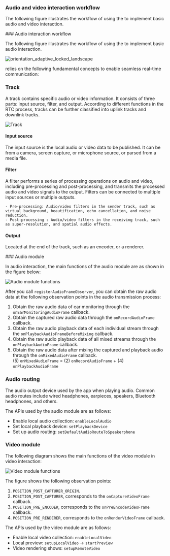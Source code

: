 <ProductWrapper notAllowed="voice-calling">

### Audio and video interaction workflow

The following figure illustrates the workflow of using the <Vpd k="SDK" /> to implement basic audio and video interaction.
</ProductWrapper>

<ProductWrapper product="voice-calling">
### Audio interaction workflow

The following figure illustrates the workflow of using the <Vpd k="SDK" /> to implement basic audio interaction.
</ProductWrapper>

![orientation_adaptive_locked_landscape](/images/common/basic-audio-and-video.svg)

<Vg k="COMPANY" /> relies on the following fundamental concepts to enable seamless real-time communication:

<PlatformWrapper platform="web">

### Track

A track contains specific audio or video information. It consists of three parts: input source, filter, and output. According to different functions in the RTC process, tracks can be further classified into uplink tracks and downlink tracks.

![Track](/images/common/track.svg)

#### Input source

The input source is the local audio or video data to be published. It can be from a camera, screen capture, or microphone source, or parsed from a media file.

#### Filter 

A filter performs a series of processing operations on audio and video, including pre-processing and post-processing, and transmits the processed audio and video signals to the output. Filters can be connected to multiple input sources or multiple outputs.

    - Pre-processing: Audio/video filters in the sender track, such as virtual background, beautification, echo cancellation, and noise reduction.
    - Post-processing : Audio/video filters in the receiving track, such as super-resolution, and spatial audio effects.

#### Output

Located at the end of the track, such as an encoder, or a renderer.
</PlatformWrapper>

<PlatformWrapper notAllowed="web">
### Audio module

In audio interaction, the main functions of the audio module are as shown in the figure below:

![Audio module functions](/images/common/audio-module.svg)

After you call `registerAudioFrameObserver`, you can obtain the raw audio data at the following observation points in the audio transmission process:

1. Obtain the raw audio data of ear monitoring through the `onEarMonitoringAudioFrame` callback.  
2. Obtain the captured raw audio data through the `onRecordAudioFrame` callback.  
3. Obtain the raw audio playback data of each individual stream through the `onPlaybackAudioFrameBeforeMixing` callback.
4. Obtain the raw audio playback data of all mixed streams through the `onPlaybackAudioFrame` callback.
5. Obtain the raw audio data after mixing the captured and playback audio through the `onMixedAudioFrame` callback.  
    (5) `onMixedAudioFrame` = (2) `onRecordAudioFrame` + (4) `onPlaybackAudioFrame`

### Audio routing

The audio output device used by the app when playing audio. Common audio routes include wired headphones, earpieces, speakers, Bluetooth headphones, and others.

  The APIs used by the audio module are as follows:

  - Enable local audio collection: `enableLocalAudio`
  - Set local playback device: `setPlaybackDevice`
  - Set up audio routing: `setDefaultAudioRouteToSpeakerphone`

<ProductWrapper notAllowed="voice-calling">

### Video module

The following diagram shows the main functions of the video module in video interaction:

![Video module functions](/images/common/video-module.svg)

The figure shows the following observation points: 

1. `POSITION_POST_CAPTURER_ORIGIN`.
2. `POSITION_POST_CAPTURER`, corresponds to the `onCaptureVideoFrame` callback.
3. `POSITION_PRE_ENCODER`, corresponds to the `onPreEncodeVideoFrame` callback.
4. `POSITION_PRE_RENDERER`, corresponds to the `onRenderVideoFrame` callback.

The APIs used by the video module are as follows:

- Enable local video collection: `enableLocalVideo`
- Local preview: `setupLocalVideo` → `startPreview`
- Video rendering shows: `setupRemoteVideo`

</ProductWrapper>

</PlatformWrapper>